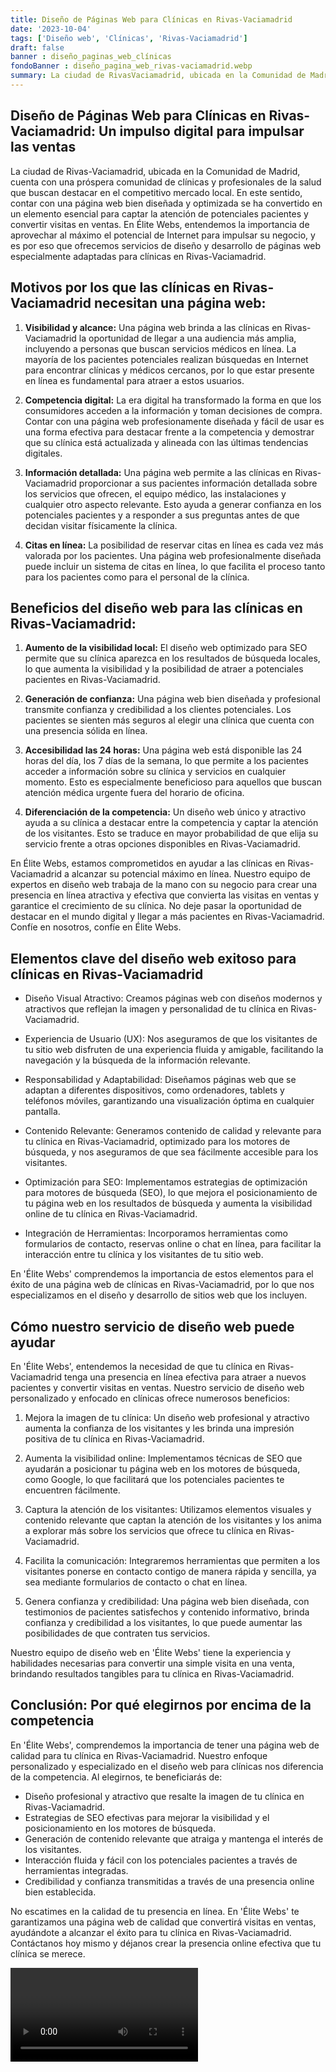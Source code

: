 ```yaml
---
title: Diseño de Páginas Web para Clínicas en Rivas-Vaciamadrid
date: '2023-10-04'
tags: ['Diseño web', 'Clínicas', 'Rivas-Vaciamadrid']
draft: false
banner : diseño_paginas_web_clínicas
fondoBanner : diseño_pagina_web_rivas-vaciamadrid.webp
summary: La ciudad de RivasVaciamadrid, ubicada en la Comunidad de Madrid, cuenta con una próspera comunidad de clínicas y profesionales de la salud que buscan destacar en el competitivo mercado local. En este sentido, contar con una página web bien diseñada y optimizada se ha convertido en un elemento esencial para captar la atención de potenciales pacientes y convertir visitas en ventas. En Élite Webs, entendemos la importancia de aprovechar al máximo el potencial de Internet para impulsar su negocio, y es por eso que ofrecemos servicios de diseño y desarrollo de páginas web especialmente adaptadas para clínicas en RivasVaciamadrid.
---
```


## Diseño de Páginas Web para Clínicas en Rivas-Vaciamadrid: Un impulso digital para impulsar las ventas

La ciudad de Rivas-Vaciamadrid, ubicada en la Comunidad de Madrid, cuenta con una próspera comunidad de clínicas y profesionales de la salud que buscan destacar en el competitivo mercado local. En este sentido, contar con una página web bien diseñada y optimizada se ha convertido en un elemento esencial para captar la atención de potenciales pacientes y convertir visitas en ventas. En Élite Webs, entendemos la importancia de aprovechar al máximo el potencial de Internet para impulsar su negocio, y es por eso que ofrecemos servicios de diseño y desarrollo de páginas web especialmente adaptadas para clínicas en Rivas-Vaciamadrid.

## Motivos por los que las clínicas en Rivas-Vaciamadrid necesitan una página web:

1. **Visibilidad y alcance:** Una página web brinda a las clínicas en Rivas-Vaciamadrid la oportunidad de llegar a una audiencia más amplia, incluyendo a personas que buscan servicios médicos en línea. La mayoría de los pacientes potenciales realizan búsquedas en Internet para encontrar clínicas y médicos cercanos, por lo que estar presente en línea es fundamental para atraer a estos usuarios.

2. **Competencia digital:** La era digital ha transformado la forma en que los consumidores acceden a la información y toman decisiones de compra. Contar con una página web profesionamente diseñada y fácil de usar es una forma efectiva para destacar frente a la competencia y demostrar que su clínica está actualizada y alineada con las últimas tendencias digitales.

3. **Información detallada:** Una página web permite a las clínicas en Rivas-Vaciamadrid proporcionar a sus pacientes información detallada sobre los servicios que ofrecen, el equipo médico, las instalaciones y cualquier otro aspecto relevante. Esto ayuda a generar confianza en los potenciales pacientes y a responder a sus preguntas antes de que decidan visitar físicamente la clínica.

4. **Citas en línea:** La posibilidad de reservar citas en línea es cada vez más valorada por los pacientes. Una página web profesionalmente diseñada puede incluir un sistema de citas en línea, lo que facilita el proceso tanto para los pacientes como para el personal de la clínica.

## Beneficios del diseño web para las clínicas en Rivas-Vaciamadrid:

1. **Aumento de la visibilidad local:** El diseño web optimizado para SEO permite que su clínica aparezca en los resultados de búsqueda locales, lo que aumenta la visibilidad y la posibilidad de atraer a potenciales pacientes en Rivas-Vaciamadrid.

2. **Generación de confianza:** Una página web bien diseñada y profesional transmite confianza y credibilidad a los clientes potenciales. Los pacientes se sienten más seguros al elegir una clínica que cuenta con una presencia sólida en línea.

3. **Accesibilidad las 24 horas:** Una página web está disponible las 24 horas del día, los 7 días de la semana, lo que permite a los pacientes acceder a información sobre su clínica y servicios en cualquier momento. Esto es especialmente beneficioso para aquellos que buscan atención médica urgente fuera del horario de oficina.

4. **Diferenciación de la competencia:** Un diseño web único y atractivo ayuda a su clínica a destacar entre la competencia y captar la atención de los visitantes. Esto se traduce en mayor probabilidad de que elija su servicio frente a otras opciones disponibles en Rivas-Vaciamadrid.

En Élite Webs, estamos comprometidos en ayudar a las clínicas en Rivas-Vaciamadrid a alcanzar su potencial máximo en línea. Nuestro equipo de expertos en diseño web trabaja de la mano con su negocio para crear una presencia en línea atractiva y efectiva que convierta las visitas en ventas y garantice el crecimiento de su clínica. No deje pasar la oportunidad de destacar en el mundo digital y llegar a más pacientes en Rivas-Vaciamadrid. Confíe en nosotros, confíe en Élite Webs.

<GifSeo />

<Cta />

## Elementos clave del diseño web exitoso para clínicas en Rivas-Vaciamadrid

- Diseño Visual Atractivo: Creamos páginas web con diseños modernos y atractivos que reflejan la imagen y personalidad de tu clínica en Rivas-Vaciamadrid.

- Experiencia de Usuario (UX): Nos aseguramos de que los visitantes de tu sitio web disfruten de una experiencia fluida y amigable, facilitando la navegación y la búsqueda de la información relevante.

- Responsabilidad y Adaptabilidad: Diseñamos páginas web que se adaptan a diferentes dispositivos, como ordenadores, tablets y teléfonos móviles, garantizando una visualización óptima en cualquier pantalla.

- Contenido Relevante: Generamos contenido de calidad y relevante para tu clínica en Rivas-Vaciamadrid, optimizado para los motores de búsqueda, y nos aseguramos de que sea fácilmente accesible para los visitantes.

- Optimización para SEO: Implementamos estrategias de optimización para motores de búsqueda (SEO), lo que mejora el posicionamiento de tu página web en los resultados de búsqueda y aumenta la visibilidad online de tu clínica en Rivas-Vaciamadrid.

- Integración de Herramientas: Incorporamos herramientas como formularios de contacto, reservas online o chat en línea, para facilitar la interacción entre tu clínica y los visitantes de tu sitio web.

En 'Élite Webs' comprendemos la importancia de estos elementos para el éxito de una página web de clínicas en Rivas-Vaciamadrid, por lo que nos especializamos en el diseño y desarrollo de sitios web que los incluyen.

## Cómo nuestro servicio de diseño web puede ayudar

En 'Élite Webs', entendemos la necesidad de que tu clínica en Rivas-Vaciamadrid tenga una presencia en línea efectiva para atraer a nuevos pacientes y convertir visitas en ventas. Nuestro servicio de diseño web personalizado y enfocado en clínicas ofrece numerosos beneficios:

1. Mejora la imagen de tu clínica: Un diseño web profesional y atractivo aumenta la confianza de los visitantes y les brinda una impresión positiva de tu clínica en Rivas-Vaciamadrid.

2. Aumenta la visibilidad online: Implementamos técnicas de SEO que ayudarán a posicionar tu página web en los motores de búsqueda, como Google, lo que facilitará que los potenciales pacientes te encuentren fácilmente.

3. Captura la atención de los visitantes: Utilizamos elementos visuales y contenido relevante que captan la atención de los visitantes y los anima a explorar más sobre los servicios que ofrece tu clínica en Rivas-Vaciamadrid.

4. Facilita la comunicación: Integraremos herramientas que permiten a los visitantes ponerse en contacto contigo de manera rápida y sencilla, ya sea mediante formularios de contacto o chat en línea.

5. Genera confianza y credibilidad: Una página web bien diseñada, con testimonios de pacientes satisfechos y contenido informativo, brinda confianza y credibilidad a los visitantes, lo que puede aumentar las posibilidades de que contraten tus servicios.

Nuestro equipo de diseño web en 'Élite Webs' tiene la experiencia y habilidades necesarias para convertir una simple visita en una venta, brindando resultados tangibles para tu clínica en Rivas-Vaciamadrid.

## Conclusión: Por qué elegirnos por encima de la competencia

En 'Élite Webs', comprendemos la importancia de tener una página web de calidad para tu clínica en Rivas-Vaciamadrid. Nuestro enfoque personalizado y especializado en el diseño web para clínicas nos diferencia de la competencia. Al elegirnos, te beneficiarás de:

- Diseño profesional y atractivo que resalte la imagen de tu clínica en Rivas-Vaciamadrid.
- Estrategias de SEO efectivas para mejorar la visibilidad y el posicionamiento en los motores de búsqueda.
- Generación de contenido relevante que atraiga y mantenga el interés de los visitantes.
- Interacción fluida y fácil con los potenciales pacientes a través de herramientas integradas.
- Credibilidad y confianza transmitidas a través de una presencia online bien establecida.

No escatimes en la calidad de tu presencia en línea. En 'Élite Webs' te garantizamos una página web de calidad que convertirá visitas en ventas, ayudándote a alcanzar el éxito para tu clínica en Rivas-Vaciamadrid. Contáctanos hoy mismo y déjanos crear la presencia online efectiva que tu clínica se merece.

<Video />

<CtaBot job='Clínicas' city='Rivas-Vaciamadrid'/>

<Gmaps query='Rivas-Vaciamadrid+españa+maps' />